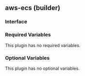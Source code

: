 ## aws-ecs (builder)

### Interface

### Required Variables

This plugin has no required variables.

### Optional Variables

This plugin has no optional variables.

